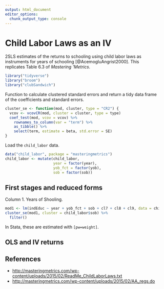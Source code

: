 ```yaml
---
output: html_document
editor_options: 
  chunk_output_type: console
---
```

# Child Labor Laws as an IV

2SLS estimates of the returns to schooling using child labor laws as instruments for years of schooling [@AcemogluAngrist2000].
This replicates Table 6.3 of *Mastering 'Metrics*.

```r
library("tidyverse")
library("broom")
library("clubSandwich")
```

Function to calculate clustered standard errors and return a tidy data frame of the coefficients and standard errors.
```r
cluster_se <- function(mod, cluster, type = "CR2") {
  vcov <- vcovCR(mod, cluster = cluster, type = type)
  coef_test(mod, vcov = vcov) %>%
    rownames_to_column(var = "term") %>%
    as_tibble() %>%
    select(term, estimate = beta, std.error = SE)
}
```

Load the `child_labor` data.
```r
data("child_labor", package = "masteringmetrics")
child_labor <- mutate(child_labor, 
                      year = factor(year),
                      yob_fct = factor(yob),
                      sob = factor(sob))
```

## First stages and reduced forms

Column 1. Years of Shooling.
```r
mod1 <- lm(indEduc ~ year + yob_fct + sob + cl7 + cl8 + cl9, data = child_labor, weights = weight)
cluster_se(mod1, cluster = child_labor$sob) %>%
  filter()
```

In Stata, these are estimated with `[pw=weight]`.



## OLS and IV returns

## References {-}

-   <http://masteringmetrics.com/wp-content/uploads/2015/02/ReadMe_ChildLaborLaws.txt>
-   <http://masteringmetrics.com/wp-content/uploads/2015/02/AA_regs.do>
